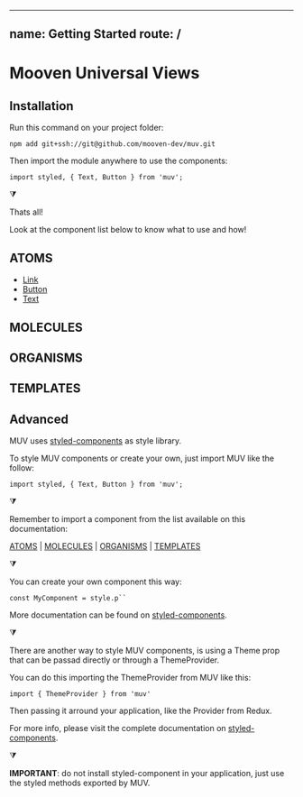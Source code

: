 
---
name: Getting Started
route: /
---

# **M**ooven **U**niversal **V**iews

## Installation

Run this command on your project folder:

`npm add git+ssh://git@github.com/mooven-dev/muv.git`

Then import the module anywhere to use the components:

`import styled, { Text, Button } from 'muv';`

⧩

Thats all! 

Look at the component list below to know what to use and how!


## ATOMS
- [Link](/link)
- [Button](/button)
- [Text](/text)

## MOLECULES

## ORGANISMS

## TEMPLATES

## Advanced

MUV uses [styled-components](https://www.styled-components.com/) as style library.

To style MUV components or create your own, just import MUV like the follow:

`import styled, { Text, Button } from 'muv';`

⧩

Remember to import a component from the list available on this documentation:

[ATOMS](/#atoms) | [MOLECULES](/#molecules) | [ORGANISMS](/#organisms) | [TEMPLATES](/#templates)

⧩

You can create your own component this way:

`const MyComponent = style.p`` `

More documentation can be found on [styled-components](https://www.styled-components.com/).

⧩

There are another way to style MUV components, is using a Theme prop that can  be passad directly or through a ThemeProvider.

You can do this importing the ThemeProvider from MUV like this:

`import { ThemeProvider } from 'muv'`

Then passing it arround your application, like the Provider from Redux.

For more info, please visit the complete documentation on [styled-components](https://www.styled-components.com/docs/advanced).

⧩

**IMPORTANT**: do not install styled-component in your application, just use the styled methods exported by MUV.